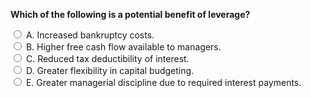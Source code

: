 ::: {.question-block}

<form onsubmit="event.preventDefault(); checkAnswer('module9_mcq_q15')" data-correct-answer="E">
<strong style="display: block;">Which of the following is a potential benefit of leverage?</strong>

<label><input type="radio" name="module9_mcq_q15" value="A"> A. Increased bankruptcy costs.</label><br>
<label><input type="radio" name="module9_mcq_q15" value="B"> B. Higher free cash flow available to managers.</label><br>
<label><input type="radio" name="module9_mcq_q15" value="C"> C. Reduced tax deductibility of interest.</label><br>
<label><input type="radio" name="module9_mcq_q15" value="D"> D. Greater flexibility in capital budgeting.</label><br>
<label><input type="radio" name="module9_mcq_q15" value="E"> E. Greater managerial discipline due to required interest payments.</label><br>
</form>

<div id="feedback-module9_mcq_q15" class="feedback" data-status="" style="display:none;">
✅ E is correct. Debt obligations force managers to generate cash flow and avoid wasteful spending, aligning incentives.
</div>

:::
